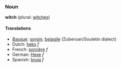 ===Noun===
'''witch''' (plural: [[witches]])

====Translations====
*[[Basque]]: [[sorgin]]; [[belagile]] (Zuberoan/Souletin dialect)
*Dutch: [[heks]] ''f''
*French: [[sorcière]] ''f''
*German: [[Hexe]] ''f''
*Spanish: [[bruja]] ''f''